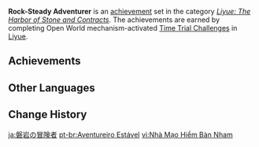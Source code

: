 {{Achievement Set Infobox
|primogems    = {{Achievement/Primogems|Rock-Steady Adventurer}}
|total        = {{Achievement/Total|Rock-Steady Adventurer}}
|category     = Liyue: The Harbor of Stone and Contracts
}}
'''Rock-Steady Adventurer''' is an [[achievement]] set in the category ''[[Liyue: The Harbor of Stone and Contracts]]''. The achievements are earned by completing Open World mechanism-activated [[Time Trial Challenge]]s in [[Liyue]].

==Achievements==
{{Achievements by Category Table|Rock-Steady Adventurer}}
<!--
==Notes==

==Trivia==
-->
==Other Languages==
{{Other Languages
|en      = Rock-Steady Adventurer
|zhs     = 磐岩的冒险家
|zhs_rm  = Pányán de Màoxiǎn-jiā
|zht     = 磐岩的冒險家
|zht_rm  = Pányán de Màoxiǎn-jiā
|zh_tl   = 
|ja      = 磐岩の冒険者
|ja_rm   = Bangan no Boukensha{{Assumed}}
|ja_tl   = Rock-Cliff Adventurer
|ko      = 반암의 모험가
|ko_rm   = Banam-ui Moheomga
|ko_tl   = Rock-Cliff Adventurer
|es      = Aventurero firme como la roca
|es_tl   = Adventurer Firm as the Rock
|fr      = Péripéties sur les terres rocheuses
|fr_tl   = Peripetia on the Rocky Lands
|ru      = В поисках приключений камня
|ru_tl   = Searching for Rock Adventures
|th      = นักผจญภัยผู้มั่นคงดุจหินผา
|th_rm   = 
|th_tl   = 
|vi      = Nhà Mạo Hiểm Bàn Nham
|vi_tl   = 
|de      = Auf Abenteuer den Felsen hinterer
|de_tl   = On Adventure Following the Rocks
|id      = Petualang Seteguh Batu
|id_tl   = Rock-Solid Adventurer
|pt      = Aventureiro Estável
|pt_tl   = 
|tr      = Kaya Gibi Sağlam Maceracı
|tr_tl   = Adventurer Solid As a Rock
|it      = Avventure nella Terra della Roccia
|it_tl   = 
}}

==Change History==
{{Change History|1.0}}
<!--
==References==
{{Reflist}}
-->

[[ja:磐岩の冒険者]]
[[pt-br:Aventureiro Estável]]
[[vi:Nhà Mạo Hiểm Bàn Nham]]